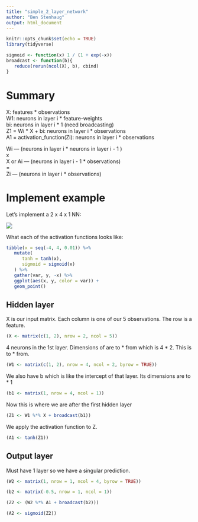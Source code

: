 ```yaml
---
title: "simple_2_layer_network"
author: "Ben Stenhaug"
output: html_document
---
```


```r
knitr::opts_chunk$set(echo = TRUE)
library(tidyverse)

sigmoid <- function(x) 1 / (1 + exp(-x))
broadcast <- function(b){
   reduce(rerun(ncol(X), b), cbind)
}
```

# Summary

X: features * observations  
W1: neurons in layer i * feature-weights  
bi: neurons in layer i * 1 (need broadcasting)  
Z1 = Wi * X + bi: neurons in layer i * observations  
A1 = activation_function(Zi): neurons in layer i * observations  

Wi — (neurons in layer i * neurons in layer i - 1 )   
x  
X or Ai — (neurons in layer i - 1 * observations)  
=  
Zi — (neurons in layer i * observations)  

# Implement example

Let's implement a 2 x 4 x 1 NN: 

![](images/2_layer_network.png)

What each of the activation functions looks like:

```r
tibble(x = seq(-4, 4, 0.01)) %>% 
   mutate(
      tanh = tanh(x),
      sigmoid = sigmoid(x)
   ) %>%
   gather(var, y, -x) %>% 
   ggplot(aes(x, y, color = var)) +
   geom_point()
```

## Hidden layer

X is our input matrix. Each column is one of our 5 observations. The row is a feature.

```r
(X <- matrix(c(1, 2), nrow = 2, ncol = 5))
```

4 neurons in the 1st layer. Dimensions of are to * from which is 4 * 2. This is to * from.

```r
(W1 <- matrix(c(1, 2), nrow = 4, ncol = 2, byrow = TRUE))
```

We also have b which is like the intercept of that layer. Its dimensions are to * 1

```r
(b1 <- matrix(1, nrow = 4, ncol = 1))
```

Now this is where we are after the first hidden layer

```r
(Z1 <- W1 %*% X + broadcast(b1))
```

We apply the activation function to Z.

```r
(A1 <- tanh(Z1))
```

## Output layer

Must have 1 layer so we have a singular prediction.

```r
(W2 <- matrix(1, nrow = 1, ncol = 4, byrow = TRUE))

(b2 <- matrix(-0.5, nrow = 1, ncol = 1))

(Z2 <- (W2 %*% A1 + broadcast(b2)))

(A2 <- sigmoid(Z2))
```

